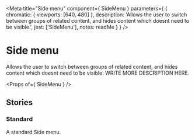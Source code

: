 
<Meta
  title="Side menu"
  component={ SideMenu }
  parameters={ {
    chromatic: { viewports: [640, 480] },
    description: 'Allows the user to switch between groups of related content, and hides content which doesnt need to be visible.',
    jest: ['SideMenu'],
    notes: readMe
  } }
/>

# Side menu

Allows the user to switch between groups of related content, and hides content which doesnt need to be visible.
WRITE MORE DESCRIPTION HERE.

<Preview withToolbar>
  <Story name="SideMenu">
    <SideMenu />
  </Story>
</Preview>

<Props of={ SideMenu } />


## Stories
### Standard

A standard Side menu.

<Preview>
  <Story name="Standard">
    <SideMenu />
  </Story>
</Preview>
